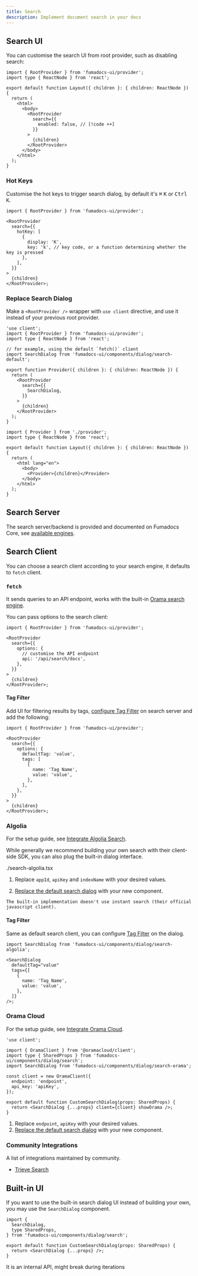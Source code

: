 ```yaml
---
title: Search
description: Implement document search in your docs
---
```


## Search UI

You can customise the search UI from root provider, such as disabling search:

```tsx title="app/layout.tsx"
import { RootProvider } from 'fumadocs-ui/provider';
import type { ReactNode } from 'react';

export default function Layout({ children }: { children: ReactNode }) {
  return (
    <html>
      <body>
        <RootProvider
          search={{
            enabled: false, // [!code ++]
          }}
        >
          {children}
        </RootProvider>
      </body>
    </html>
  );
}
```

### Hot Keys

Customise the hot keys to trigger search dialog, by default it's <kbd>⌘</kbd> <kbd>K</kbd> or <kbd>Ctrl</kbd> <kbd>K</kbd>.

```tsx
import { RootProvider } from 'fumadocs-ui/provider';

<RootProvider
  search={{
    hotKey: [
      {
        display: 'K',
        key: 'k', // key code, or a function determining whether the key is pressed
      },
    ],
  }}
>
  {children}
</RootProvider>;
```

### Replace Search Dialog

Make a `<RootProvider />` wrapper with `use client` directive, and use it instead of your previous root provider.

```tsx tab="provider.tsx"
'use client';
import { RootProvider } from 'fumadocs-ui/provider';
import type { ReactNode } from 'react';

// for example, using the default `fetch()` client
import SearchDialog from 'fumadocs-ui/components/dialog/search-default';

export function Provider({ children }: { children: ReactNode }) {
  return (
    <RootProvider
      search={{
        SearchDialog,
      }}
    >
      {children}
    </RootProvider>
  );
}
```

```tsx tab="app/layout.tsx"
import { Provider } from './provider';
import type { ReactNode } from 'react';

export default function Layout({ children }: { children: ReactNode }) {
  return (
    <html lang="en">
      <body>
        <Provider>{children}</Provider>
      </body>
    </html>
  );
}
```

## Search Server

The search server/backend is provided and documented on Fumadocs Core, see [available engines](/docs/headless/search).

## Search Client

You can choose a search client according to your search engine, it defaults to `fetch` client.

### `fetch`

It sends queries to an API endpoint, works with the built-in [Orama search engine](/docs/headless/search/orama).

You can pass options to the search client:

```tsx
import { RootProvider } from 'fumadocs-ui/provider';

<RootProvider
  search={{
    options: {
      // customise the API endpoint
      api: '/api/search/docs',
    },
  }}
>
  {children}
</RootProvider>;
```

#### Tag Filter

Add UI for filtering results by tags, [configure Tag Filter](/docs/headless/search/orama#tag-filter) on search server and add the following:

```tsx
import { RootProvider } from 'fumadocs-ui/provider';

<RootProvider
  search={{
    options: {
      defaultTag: 'value',
      tags: [
        {
          name: 'Tag Name',
          value: 'value',
        },
      ],
    },
  }}
>
  {children}
</RootProvider>;
```

### Algolia

For the setup guide, see [Integrate Algolia Search](/docs/headless/search/algolia).

While generally we recommend building your own search with their client-side
SDK, you can also plug the built-in dialog interface.

<include meta='title="components/search.tsx"'>./search-algolia.tsx</include>

1. Replace `appId`, `apiKey` and `indexName` with your desired values.

2. [Replace the default search dialog](#replace-search-dialog) with your new component.

<Callout title="Note" className='mt-4'>

    The built-in implementation doesn't use instant search (their official
    javascript client).

</Callout>

#### Tag Filter

Same as default search client, you can configure [Tag Filter](/docs/headless/search/algolia#tag-filter) on the dialog.

```tsx title="components/search.tsx"
import SearchDialog from 'fumadocs-ui/components/dialog/search-algolia';

<SearchDialog
  defaultTag="value"
  tags={[
    {
      name: 'Tag Name',
      value: 'value',
    },
  ]}
/>;
```

### Orama Cloud

For the setup guide, see [Integrate Orama Cloud](/docs/headless/search/orama-cloud).

```tsx title="components/search.tsx"
'use client';

import { OramaClient } from '@oramacloud/client';
import type { SharedProps } from 'fumadocs-ui/components/dialog/search';
import SearchDialog from 'fumadocs-ui/components/dialog/search-orama';

const client = new OramaClient({
  endpoint: 'endpoint',
  api_key: 'apiKey',
});

export default function CustomSearchDialog(props: SharedProps) {
  return <SearchDialog {...props} client={client} showOrama />;
}
```

1. Replace `endpoint`, `apiKey` with your desired values.
2. [Replace the default search dialog](#replace-search-dialog) with your new component.

### Community Integrations

A list of integrations maintained by community.

- [Trieve Search](/docs/headless/search/trieve)

## Built-in UI

If you want to use the built-in search dialog UI instead of building your own,
you may use the `SearchDialog` component.

```tsx
import {
  SearchDialog,
  type SharedProps,
} from 'fumadocs-ui/components/dialog/search';

export default function CustomSearchDialog(props: SharedProps) {
  return <SearchDialog {...props} />;
}
```

<Callout type="warn" title="Unstable">
  It is an internal API, might break during iterations
</Callout>
